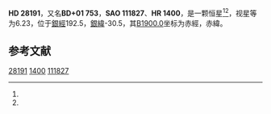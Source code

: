 {{Starbox begin
| name = HD 28191
}}
{{Starbox observe
| epoch = [[J2000.0|J2000.0]]
| constell = {{星座名待查}}<ref name=SIMBAD>{{cite web
 | url=http://simbad.u-strasbg.fr/simbad/sim-id?Ident=HR+{{{1|}}}
 | title =Pulsating variable Star
 | publisher=Centre de Données astronomiques de Strasbourg
 | work=SIMBAD
 | accessdate=2012-07-13}}</ref><ref name=DATA>{{cite web
 | url=http://vizier.u-strasbg.fr/viz-bin/VizieR-5?-out.add=.&-source=5050&-corr=PK=HR&-out.max=9999&HR={{{1|}}}
 | title=VizieR Detailed Page
 | accessdate=2012-07-13
 | deadurl=yes
 | archiveurl=https://web.archive.org/web/20160305034855/http://vizier.u-strasbg.fr/viz-bin/VizieR-5?-out.add=.&-source=5050&-corr=PK%3DHR&-out.max=9999&HR=
 | archivedate=2016-03-05
 }}</ref>
| 星官 = 
| ra = {{RA|4|27|0.7}}<ref name=SIMBAD /><ref name=DATA />
| dec = {{DEC|+2|4|46}}<ref name=SIMBAD /><ref name=DATA />
| appmag_v = 6.23<ref name=SIMBAD /><ref name=DATA />
}}
{{Starbox character
| class = K1III<ref name=SIMBAD /><ref name=DATA />
| b-v = 1.09<ref name=SIMBAD /><ref name=DATA />
| u-b = 1.03<ref name=SIMBAD /><ref name=DATA />
| r-i = <ref name=SIMBAD /><ref name=DATA />
| variable = 
}}
{{Starbox astrometry
| radial_v = 1.03
| prop_mo_ra = 21
| parallax = 
| p_error = 
}}
{{Starbox catalog
| names =BD+01 753，[[SAO星表|SAO]] 111827，[[HD星表|HD]] 28191，[[HR星表|HR]] 1400}}
{{Starbox reference |Simbad=HR+1400}}
{{Starbox end}}

'''HD 28191'''，又名'''BD+01 753'''，'''SAO 111827'''、'''HR 1400'''，是一颗恒星<ref name=SIMBAD /><ref name=DATA />，视星等为6.23，位于[[銀道座標系|銀經]]192.5，[[銀道座標系|銀緯]]-30.5，其[[B1900.0|B1900.0]]坐标为赤經{{RA|4|21|48.6}}，赤緯{{DEC|+1|-30.5|19}}。

== 参考文献 ==
{{reflist}}

{{star-stub}}

[[Category:HD和HDE天體|28191]]
[[Category:HR天體|1400]]
[[Category:SAO天體|111827]]